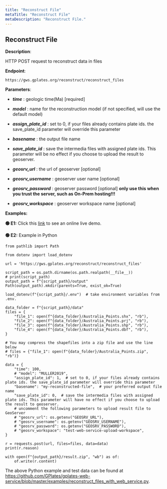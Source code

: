 ```yaml
---
title: "Reconstruct File"
metaTitle: "Reconstruct File"
metaDescription: "Reconstruct File."
---
```


## Reconstruct File

**Description**:

HTTP POST request to reconstruct data in files

**Endpoint**:

    https://gws.gplates.org/reconstruct/reconstruct_files

**Parameters**:

- ***time*** : geologic time(Ma) [required]

- ***model*** : name for the reconstruction model (if not specified, will use the default model)

- ***assign_plate_id*** : set to 0, if your files already contains plate ids. the save_plate_id parameter will override this parameter
    
- ***basename*** : the output file name
    
- ***save_plate_id*** : save the intermedia files with assigned plate ids. This parameter will be no effect if you choose to upload the result to geoserver.
    
- ***geosrv_url*** : the url of geoserver [optional]

- ***geosrv_username*** : geoserver user name [optional]

- ***geosrv_password*** : geoserver password [optional] **only use this when you trust the server, such as On-Prem hosting!!!**

- ***geosrv_workspace*** : geoserver workspace name [optional]

**Examples:**

**&#128994; E1:** Click this [link](https://portal.gplates.org/service/reconstruct_file_page/) to see an online live demo.

**&#128994; E2:** Example in Python

    from pathlib import Path

    from dotenv import load_dotenv

    url = 'https://gws.gplates.org/reconstruct/reconstruct_files'

    script_path = os.path.dirname(os.path.realpath(__file__))
    # print(script_path)
    output_path = f"{script_path}/output"
    Path(output_path).mkdir(parents=True, exist_ok=True)

    load_dotenv(f"{script_path}/.env")  # take environment variables from .env.

    data_folder = f"{script_path}/data"
    files = {
        "file_1": open(f"{data_folder}/Australia_Points.shx", "rb"),
        "file_2": open(f"{data_folder}/Australia_Points.prj", "rb"),
        "file_3": open(f"{data_folder}/Australia_Points.shp", "rb"),
        "file_4": open(f"{data_folder}/Australia_Points.dbf", "rb"),
    }

    # You may compress the shapefiles into a zip file and use the line below
    # files = {"file_1": open(f"{data_folder}/Australia_Points.zip", "rb")}

    data = {
        "time": 100,
        # "model": "MULLER2019",
        "assign_plate_id": 1,  # set to 0, if your files already contains plate ids. the save_plate_id parameter will override this parameter
        "basename": "my-reconstructed-file",  # your preferred output file name
        "save_plate_id": 0,  # save the intermedia files with assigned plate ids. This parameter will have no effect if you choose to upload the result to geoserver.
        # uncomment the following parameters to upload result file to GeoServer
        # "geosrv_url": os.getenv("GEOSRV_URL"),
        # "geosrv_username": os.getenv("GEOSRV_USERNAME"),
        # "geosrv_password": os.getenv("GEOSRV_PASSWORD"),
        # "geosrv_workspace": "test-web-service-upload-workspace",
    }

    r = requests.post(url, files=files, data=data)
    print(r.reason)

    with open(f"{output_path}/result.zip", "wb") as of:
        of.write(r.content)

The above Python example and test data can be found at <https://github.com/GPlates/gplates-web-service/blob/master/examples/reconstruct_files_with_web_service.py>.